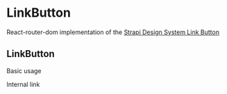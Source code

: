 <!--- Link.stories.mdx --->


<Meta title="components/LinkButton" component={Link} />

# LinkButton

React-router-dom implementation of the [Strapi Design System Link Button](https://design-system-git-main-strapijs.vercel.app/?path=/story/design-system-components-linkbutton--base)

## LinkButton

Basic usage

<Canvas>
  <Story name="base">
    <Box padding={4}>
      <LinkButton to="/somewhere-internal">Internal link</LinkButton>
    </Box>
  </Story>
</Canvas>
